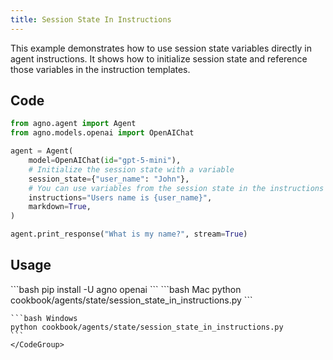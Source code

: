 ```yaml
---
title: Session State In Instructions
---
```


This example demonstrates how to use session state variables directly in agent instructions. It shows how to initialize session state and reference those variables in the instruction templates.

## Code

```python cookbook/agents/state/session_state_in_instructions.py
from agno.agent import Agent
from agno.models.openai import OpenAIChat

agent = Agent(
    model=OpenAIChat(id="gpt-5-mini"),
    # Initialize the session state with a variable
    session_state={"user_name": "John"},
    # You can use variables from the session state in the instructions
    instructions="Users name is {user_name}",
    markdown=True,
)

agent.print_response("What is my name?", stream=True)
```

## Usage

<Steps>
  <Snippet file="create-venv-step.mdx" />

  <Step title="Install libraries">
    ```bash
    pip install -U agno openai
    ```
  </Step>

  <Step title="Run Agent">
    <CodeGroup>
    ```bash Mac
    python cookbook/agents/state/session_state_in_instructions.py
    ```
    
    ```bash Windows  
    python cookbook/agents/state/session_state_in_instructions.py
    ```
    </CodeGroup>
  </Step>
</Steps>
